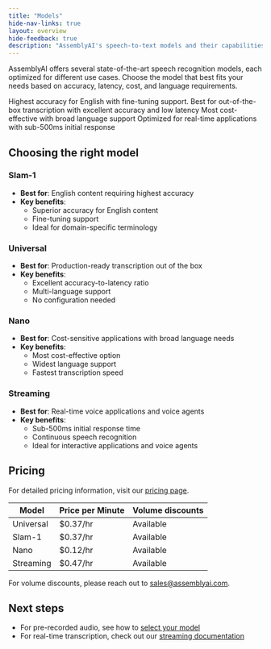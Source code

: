 ```yaml
---
title: "Models"
hide-nav-links: true
layout: overview
hide-feedback: true
description: "AssemblyAI's speech-to-text models and their capabilities"
---
```


AssemblyAI offers several state-of-the-art speech recognition models, each optimized for different use cases. Choose the model that best fits your needs based on accuracy, latency, cost, and language requirements.

<CardGroup cols={2}>
  <Card
    title="Slam-1"
    icon="basketball"
    href="/docs/speech-to-text/pre-recorded-audio/select-the-speech-model"
  >
    Highest accuracy for English with fine-tuning support.
  </Card>
  <Card
    title="Universal"
    icon="globe"
    href="/docs/speech-to-text/pre-recorded-audio/select-the-speech-model"
  >
    Best for out-of-the-box transcription with excellent accuracy and low
    latency
  </Card>
  <Card
    title="Nano"
    icon="rabbit"
    href="/docs/speech-to-text/pre-recorded-audio/select-the-speech-model"
  >
    Most cost-effective with broad language support
  </Card>
  <Card title="Streaming" icon="bolt" href="/docs/speech-to-text/streaming">
    Optimized for real-time applications with sub-500ms initial response
  </Card>
</CardGroup>

## Choosing the right model

### Slam-1

- **Best for**: English content requiring highest accuracy
- **Key benefits**:
  - Superior accuracy for English content
  - Fine-tuning support
  - Ideal for domain-specific terminology

### Universal

- **Best for**: Production-ready transcription out of the box
- **Key benefits**:
  - Excellent accuracy-to-latency ratio
  - Multi-language support
  - No configuration needed

### Nano

- **Best for**: Cost-sensitive applications with broad language needs
- **Key benefits**:
  - Most cost-effective option
  - Widest language support
  - Fastest transcription speed

### Streaming

- **Best for**: Real-time voice applications and voice agents
- **Key benefits**:
  - Sub-500ms initial response time
  - Continuous speech recognition
  - Ideal for interactive applications and voice agents

## Pricing

For detailed pricing information, visit our [pricing page](https://www.assemblyai.com/pricing).

| Model     | Price per Minute | Volume discounts |
| --------- | ---------------- | ---------------- |
| Universal | $0.37/hr         | Available        |
| Slam-1    | $0.37/hr         | Available        |
| Nano      | $0.12/hr         | Available        |
| Streaming | $0.47/hr         | Available        |

For volume discounts, please reach out to sales@assemblyai.com.

## Next steps

- For pre-recorded audio, see how to [select your model](/docs/speech-to-text/pre-recorded-audio/select-the-speech-model)
- For real-time transcription, check out our [streaming documentation](/docs/speech-to-text/streaming)
